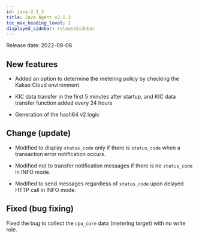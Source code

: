 ```yaml
---
id: java-2_1_3
title: Java Agent v2.1.3
toc_max_heading_level: 2
displayed_sidebar: releaseSidebar
---
```



Release date: 2022-09-08

## New features

-   Added an option to determine the metering policy by checking the Kakao Cloud environment

-   KIC data transfer in the first 5 minutes after startup, and KIC data transfer function added every 24 hours

-   Generation of the hash64 v2 logic

## Change (update)

-   Modified to display `status_code` only if there is `status_code` when a transaction error notification occurs.

-   Modified not to transfer notification messages if there is no `status_code` in INFO mode.

-   Modified to send messages regardless of `status_code` upon delayed HTTP call in INFO mode.

## Fixed (bug fixing)

Fixed the bug to collect the `cpu_core` data (metering target) with no write role.
